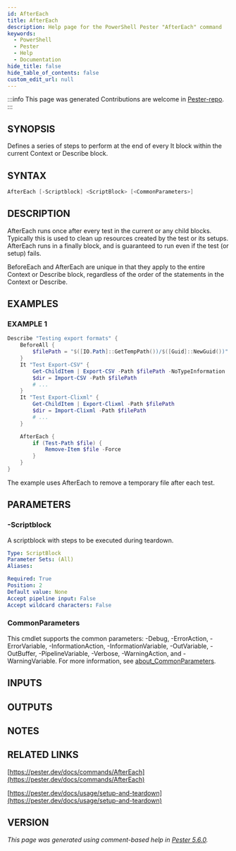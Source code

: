 ```yaml
---
id: AfterEach
title: AfterEach
description: Help page for the PowerShell Pester "AfterEach" command
keywords:
  - PowerShell
  - Pester
  - Help
  - Documentation
hide_title: false
hide_table_of_contents: false
custom_edit_url: null
---
```


:::info This page was generated
Contributions are welcome in [Pester-repo](https://github.com/pester/pester).
:::

## SYNOPSIS

Defines a series of steps to perform at the end of every It block within
the current Context or Describe block.

## SYNTAX

```powershell
AfterEach [-Scriptblock] <ScriptBlock> [<CommonParameters>]
```

## DESCRIPTION

AfterEach runs once after every test in the current or any child blocks.
Typically this is used to clean up resources created by the test or its setups.
AfterEach runs in a finally block, and is guaranteed to run even if the test
(or setup) fails.

BeforeEach and AfterEach are unique in that they apply to the entire Context
or Describe block, regardless of the order of the statements in the
Context or Describe.

## EXAMPLES

### EXAMPLE 1

```powershell
Describe "Testing export formats" {
    BeforeAll {
        $filePath = "$([IO.Path]::GetTempPath())/$([Guid]::NewGuid())"
    }
    It "Test Export-CSV" {
        Get-ChildItem | Export-CSV -Path $filePath -NoTypeInformation
        $dir = Import-CSV -Path $filePath
        # ...
    }
    It "Test Export-Clixml" {
        Get-ChildItem | Export-Clixml -Path $filePath
        $dir = Import-Clixml -Path $filePath
        # ...
    }

    AfterEach {
        if (Test-Path $file) {
            Remove-Item $file -Force
        }
    }
}
```

The example uses AfterEach to remove a temporary file after each test.

## PARAMETERS

### -Scriptblock

A scriptblock with steps to be executed during teardown.

```yaml
Type: ScriptBlock
Parameter Sets: (All)
Aliases:

Required: True
Position: 2
Default value: None
Accept pipeline input: False
Accept wildcard characters: False
```

### CommonParameters

This cmdlet supports the common parameters: -Debug, -ErrorAction, -ErrorVariable, -InformationAction, -InformationVariable, -OutVariable, -OutBuffer, -PipelineVariable, -Verbose, -WarningAction, and -WarningVariable. For more information, see [about_CommonParameters](http://go.microsoft.com/fwlink/?LinkID=113216).

## INPUTS

## OUTPUTS

## NOTES

## RELATED LINKS

[https://pester.dev/docs/commands/AfterEach](https://pester.dev/docs/commands/AfterEach)

[https://pester.dev/docs/usage/setup-and-teardown](https://pester.dev/docs/usage/setup-and-teardown)

## VERSION

*This page was generated using comment-based help in [Pester 5.6.0](https://github.com/pester/pester).*
